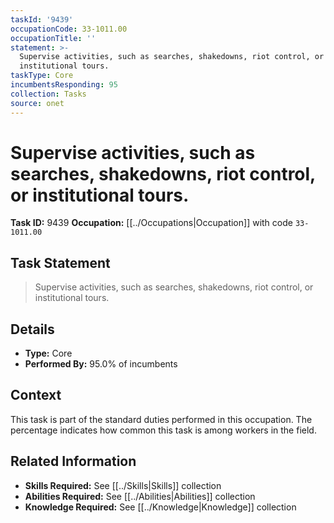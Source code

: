 ```yaml
---
taskId: '9439'
occupationCode: 33-1011.00
occupationTitle: ''
statement: >-
  Supervise activities, such as searches, shakedowns, riot control, or
  institutional tours.
taskType: Core
incumbentsResponding: 95
collection: Tasks
source: onet
---
```

# Supervise activities, such as searches, shakedowns, riot control, or institutional tours.

**Task ID:** 9439
**Occupation:** [[../Occupations|Occupation]] with code `33-1011.00`

## Task Statement

> Supervise activities, such as searches, shakedowns, riot control, or institutional tours.

## Details

- **Type:** Core
- **Performed By:** 95.0% of incumbents

## Context

This task is part of the standard duties performed in this occupation. The percentage indicates how common this task is among workers in the field.

## Related Information

- **Skills Required:** See [[../Skills|Skills]] collection
- **Abilities Required:** See [[../Abilities|Abilities]] collection
- **Knowledge Required:** See [[../Knowledge|Knowledge]] collection
